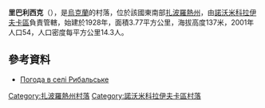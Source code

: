 {{coord|47|53|14|N|36|4|29|E|scale:100000|display=title}}

'''里巴利西克'''（{{lang-uk|Рибальське}}），是[[烏克蘭|烏克蘭]]的村落，位於該國東南部[[扎波羅熱州|扎波羅熱州]]，由[[諾沃米科拉伊夫卡區|諾沃米科拉伊夫卡區]]負責管轄，始建於1928年，面積3.77平方公里，海拔高度137米，2001年人口54，人口密度每平方公里14.3人。

==參考資料==
* [http://weather.in.ua/ua/zaporozhskaja/22248 Погода в селі Рибальське] {{Wayback|url=http://weather.in.ua/ua/zaporozhskaja/22248 |date=20111220163503 }}

[[Category:扎波羅熱州村落|Category:扎波羅熱州村落]]
[[Category:諾沃米科拉伊夫卡區村落|Category:諾沃米科拉伊夫卡區村落]]


{{Zaporizhia-geo-stub}}